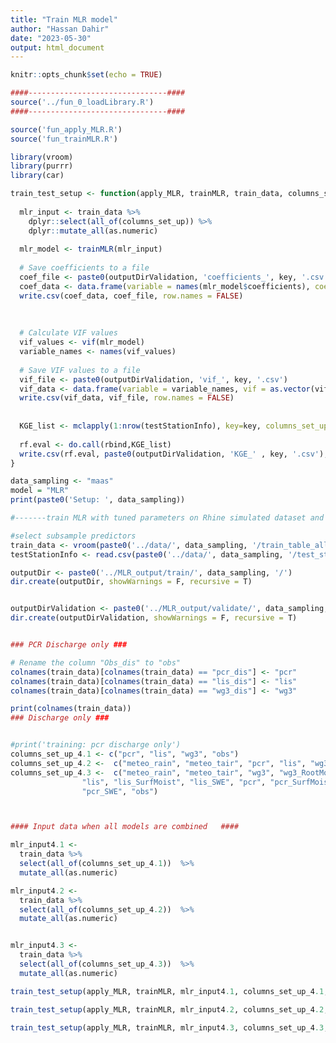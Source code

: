 ```yaml
---
title: "Train MLR model"
author: "Hassan Dahir"
date: "2023-05-30"
output: html_document
---
```


```r
knitr::opts_chunk$set(echo = TRUE)
```

```r
####-------------------------------####
source('../fun_0_loadLibrary.R')
####-------------------------------####
```


```r
source('fun_apply_MLR.R')
source('fun_trainMLR.R')
```




```r
library(vroom)  
library(purrr)
library(car)
```



```r
train_test_setup <- function(apply_MLR, trainMLR, train_data, columns_set_up, key) {
  
  mlr_input <- train_data %>% 
    dplyr::select(all_of(columns_set_up)) %>% 
    dplyr::mutate_all(as.numeric)
  
  mlr_model <- trainMLR(mlr_input)
  
  # Save coefficients to a file
  coef_file <- paste0(outputDirValidation, 'coefficients_', key, '.csv')
  coef_data <- data.frame(variable = names(mlr_model$coefficients), coefficient = as.numeric(mlr_model$coefficients))
  write.csv(coef_data, coef_file, row.names = FALSE)
  
  
  
  # Calculate VIF values
  vif_values <- vif(mlr_model)
  variable_names <- names(vif_values)
  
  # Save VIF values to a file
  vif_file <- paste0(outputDirValidation, 'vif_', key, '.csv')
  vif_data <- data.frame(variable = variable_names, vif = as.vector(vif_values))
  write.csv(vif_data, vif_file, row.names = FALSE)
  
  
  KGE_list <- mclapply(1:nrow(testStationInfo), key=key, columns_set_up=columns_set_up, model=mlr_model, apply_MLR, mc.cores=1)  
  
  rf.eval <- do.call(rbind,KGE_list)
  write.csv(rf.eval, paste0(outputDirValidation, 'KGE_' , key, '.csv'), row.names = F)
}
```


```r
data_sampling <- "maas"
model = "MLR"
print(paste0('Setup: ', data_sampling))
```



```r
#-------train MLR with tuned parameters on Rhine simulated dataset and test on Elbe or Maas simulated dataset ---------

#select subsample predictors
train_data <- vroom(paste0('../data/', data_sampling, '/train_table_allpredictors.csv'), show_col_type=F)
testStationInfo <- read.csv(paste0('../data/', data_sampling, '/test_stations.csv'))

outputDir <- paste0('../MLR_output/train/', data_sampling, '/')
dir.create(outputDir, showWarnings = F, recursive = T)


outputDirValidation <- paste0('../MLR_output/validate/', data_sampling, '/')
dir.create(outputDirValidation, showWarnings = F, recursive = T)


### PCR Discharge only ###

# Rename the column "Obs_dis" to "obs"
colnames(train_data)[colnames(train_data) == "pcr_dis"] <- "pcr"
colnames(train_data)[colnames(train_data) == "lis_dis"] <- "lis"
colnames(train_data)[colnames(train_data) == "wg3_dis"] <- "wg3"

print(colnames(train_data))
### Discharge only ### 


#print('training: pcr discharge only')
columns_set_up_4.1 <- c("pcr", "lis", "wg3", "obs")
columns_set_up_4.2 <-  c("meteo_rain", "meteo_tair", "pcr", "lis", "wg3", "obs")
columns_set_up_4.3 <-  c("meteo_rain", "meteo_tair", "wg3", "wg3_RootMoist", "wg3_SurfStor", "wg3_SWE",
                "lis", "lis_SurfMoist", "lis_SWE", "pcr", "pcr_SurfMoist", "pcr_SurfStor",
                "pcr_SWE", "obs")



#### Input data when all models are combined   #### 

mlr_input4.1 <- 
  train_data %>% 
  select(all_of(columns_set_up_4.1))  %>% 
  mutate_all(as.numeric) 

mlr_input4.2 <- 
  train_data %>% 
  select(all_of(columns_set_up_4.2))  %>% 
  mutate_all(as.numeric) 


mlr_input4.3 <- 
  train_data %>% 
  select(all_of(columns_set_up_4.3))  %>% 
  mutate_all(as.numeric) 
```






```r
train_test_setup(apply_MLR, trainMLR, mlr_input4.1, columns_set_up_4.1, "all_dis")

train_test_setup(apply_MLR, trainMLR, mlr_input4.2, columns_set_up_4.2, "all_dis_meteo")

train_test_setup(apply_MLR, trainMLR, mlr_input4.3, columns_set_up_4.3, "allpredictors")

```
















